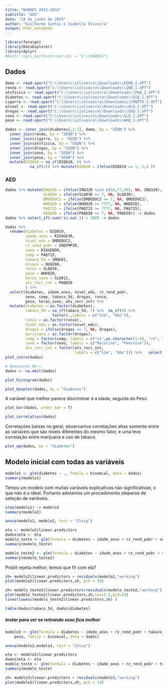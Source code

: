 ---
title: "NHANES 2015-2016"
subtitle: "AED"
date: "18 de junho de 2019"
author: "Guilherme Santos e Isabelle Oliveira"
output: html_notebook
---

```{r}
library(foreign)
library(DataExplorer)
library(dplyr)
#knitr::opts_knit$set(root.dir = "E:\\NHANES")
```


## Dados

```{r}
demo <- read.xport("C:\\Users\\ioliveira\\Downloads\\DEMO_I.XPT")
renda <- read.xport("C:\\Users\\ioliveira\\Downloads\\INQ_I.XPT")
atvfisica <- read.xport("C:\\Users\\ioliveira\\Downloads\\PAQ_I.XPT")
diabetes <- read.xport("C:\\Users\\ioliveira\\Downloads\\DIQ_I.XPT")
cigarro <- read.xport("C:\\Users\\ioliveira\\Downloads\\SMQRTU_I.XPT")
alcool <- read.xport("C:\\Users\\ioliveira\\Downloads\\ALQ_I.XPT")
drogas <- read.xport("C:\\Users\\ioliveira\\Downloads\\DUQ_I.XPT")
sono <- read.xport("C:\\Users\\ioliveira\\Downloads\\SLQ_I.XPT")
peso <- read.xport("C:\\Users\\ioliveira\\Downloads\\WHQ_I.XPT")
```

```{r}
dados <- inner_join(diabetes[,1:2], demo, by = "SEQN") %>% 
  inner_join(renda, by = "SEQN") %>% 
  inner_join(cigarro, by = "SEQN") %>% 
  inner_join(atvfisica, by = "SEQN") %>%
  inner_join(drogas, by = "SEQN") %>%
  inner_join(sono, by = "SEQN") %>%
  inner_join(peso, by = "SEQN") %>%
  mutate(DIQ010 = na_if(DIQ010, 9) %>%                                                   
           na_if(3)) %>% mutate(DIQ010 = ifelse(DIQ010 == 1, 1,0 ))
```

### AED

```{r}
dados %>% mutate(INQ320 = ifelse(INQ320 %in% c(66,77,99), NA, INQ320),
                 SLQ030 = ifelse(SLQ030 >= 7, NA, SLQ030),
                 DMDEDUC2 = ifelse(DMDEDUC2 >= 7, NA, DMDEDUC2),
                 WHD020 = ifelse(WHD020 >= 7777, NA, WHD020),
                 PAQ715 = ifelse(PAQ715 >= 7777, NA, PAQ715),
                 PAQ650 = ifelse(PAQ650 >= 7, NA, PAQ650)) -> dados
dados %>% select_if(~sum(!is.na(.)) > 100) -> dados
```

```{r}
dados %>%  
  rename(diabetes = DIQ010,
         idade_anos = RIDAGEYR,
         nivel_edu = DMDEDUC2,
         rz_rend_pobr = INDFMPIR,
         sexo = RIAGENDR,
         comp = PAQ715,
         tabaco_5d = SMQ681,
         drogas = DUQ200,
         ronco = SLQ030,
         peso = WHD020,
         horas_sono = SLD012,
         atv_recr_int = PAQ650
         ) %>% 
  select(diabetes, idade_anos, nivel_edu, rz_rend_pobr,
         sexo, comp, tabaco_5d, drogas, ronco,
         peso, horas_sono, atv_recr_int) %>% 
  mutate(diabetes = as.factor(diabetes),
         tabaco_5d = na_if(tabaco_5d, 7) %>%  na_if(9) %>%
                     factor(.,labels = c("Sim", "Não")),
         ronco = as.factor(ronco),
         nivel_edu = as.factor(nivel_edu), 
         drogas = ifelse(drogas >= 7, NA, drogas),
         marijuana = as.factor(drogas),
         comp = factor(comp, labels = c("<1",as.character(1:5), ">5", "0")),
         sexo = factor(sexo, labels = c("Maculino", "Feminino")),
         atv_recr_int = factor(atv_recr_int, 
                               labels = c("Sim", "Não"))) %>%   select(-drogas) -> dados
plot_intro(dados)
```

```{r}
# Removendo NA's
dados <- na.omit(dados)
```


```{r}
plot_histogram(dados)
```


```{r}
plot_boxplot(dados, by = "diabetes")    
```
  A variável que melhor parece discriminar é a idade, seguida do Peso.


```{r}
plot_bar(dados, order_bar = T)
```


```{r}
plot_correlation(dados)
```
  Correlações baixas no geral, observamos correlações altas somente entre as variáveis que são níveis diferentes do mesmo fator, e uma leve correlação entre marijuana e uso de tabaco.

```{r}
plot_qq(dados, by = "diabetes")
```

## Modelo inicial com todas as variáveis
```{r}
modelo1 <- glm(diabetes ~ ., family = binomial, data = dados)
summary(modelo1)
```
  
  Temos um modelo com muitas variáveis explicativas não significativas, o que não é o ideal. Portanto adotamos um procedimento stepwise de seleção de variáveis.

```{r}
step(modelo1) -> modelo2
summary(modelo2)
```

```{r}
anova(modelo1, modelo2, test = "Chisq")
```

```{r}
eta <- modelo2$linear.predictors
dados$eta <- eta
modelo_teste <- glm(formula = diabetes ~ idade_anos + rz_rend_pobr + sexo + tabaco_5d + peso + I(eta^2), family = binomial, data = dados)
summary(modelo_teste)
```

```{r}
modelo_teste2 <- glm(formula = diabetes ~ idade_anos + rz_rend_pobr + sexo + tabaco_5d + peso + I(eta^2), family = binomial(link = "probit"), data = dados)
summary(modelo_teste2)
```

  Probit rejeita melhor, temos que flr com ela?
```{r}
zh= modelo2$linear.predictors + residuals(modelo2,"working")
plot(modelo2$linear.predictors,zh, pch = 19)
```

```{r}
zh= modelo_teste2$linear.predictors+residuals(modelo_teste2,"working")
plot(modelo_teste2$linear.predictors,zh,cex=1.5,pch=19)
lines(lowess(modelo_teste2$linear.predictors,zh) )
```


```{r}
table(dados$tabaco_5d, dados$diabetes)
```

##### testar para ver se retirando sexo fica melhor

```{r}
modelo3 <- glm(formula = diabetes ~ idade_anos + rz_rend_pobr + tabaco_5d + 
    peso, family = binomial, data = dados)

anova(modelo2,modelo3, test = "Chisq")

eta <- modelo3$linear.predictors
dados$eta <- eta
modelo_teste <- glm(formula = diabetes ~ idade_anos + rz_rend_pobr + tabaco_5d + peso + I(eta^2), family = binomial, data = dados)
summary(modelo_teste)
```

```{r}
zh= modelo3$linear.predictors + residuals(modelo3,"working")
plot(modelo3$linear.predictors,zh, pch = 19)
```


